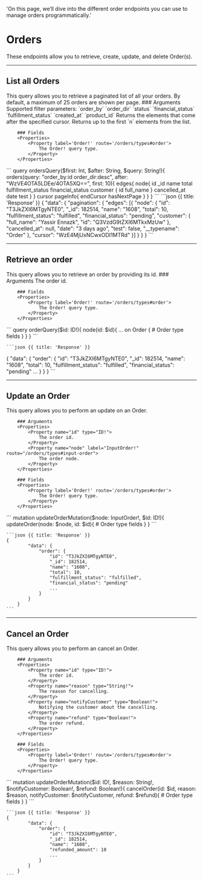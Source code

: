   'On this page, we’ll dive into the different order endpoints you can use to manage orders programmatically.'

# Orders

These endpoints allow you to retrieve, create, update, and delete Order(s).	

---

## List all Orders 	

<Row>
  <Col>
    This query allows you to retrieve a paginated list of all your orders. By default, a maximum of 25 orders are shown per page.
		### Arguments 
		<Properties> 
			<Property name="query" type="String!">
				Supported filter parameters:
				`order_by`
				`order_dir`
				`status`
				`financial_status`
				`fulfillment_status`
				`created_at`
				`product_id`
			</Property>
			<Property name="after" type="String">
				Returns the elements that come after the specified cursor.
			</Property>
			<Property name="first" type="String">
				Returns up to the first `n` elements from the list.
			</Property>
		</Properties>	

		### Fields 
		<Properties>	
			<Property label='Order!' route='/orders/types#order'>
				The Order! query type.
			</Property>
		</Properties>	

  </Col>
  <Col sticky>
    <CodeGroup title="Request" tag="POST" label="https://services.lightfunnels.com/api2">
			```
			query ordersQuery($first: Int, $after: String, $query: String!){
				orders(query: "order_by:id order_dir:desc", after: "WzVE4OTA5LDEe/4OTA5XQ==", first: 10){
					edges{
						node{
							id
							_id
							name
							total
							fulfillment_status
							financial_status
							customer {
								id
								full_name
							}
							cancelled_at
							date
							test
						}
					}
					cursor
					pageInfo{
						endCursor
						hasNextPage
					}
				}
			}
			```
    </CodeGroup>
    ```json {{ title: 'Response' }}
    {
			"data": {
				"pagination": {
					"edges": [{
						"node": {
							"id": "T3JkZXI6MTgyNTE0",
							"_id": 182514,
							"name": "1608",
							"total": 10,
							"fulfillment_status": "fulfilled",
							"financial_status": "pending",
							"customer": {
								"full_name": "Yassir Ennazk",
								"id": "Q3VzdG9tZXI6MTkxMzUw"
							},
							"cancelled_at": null,
							"date": "3 days ago",
							"test": false,
							"__typename": "Order"
						},
						"cursor": "WzE4MjUxNCwxODI1MTRd"
					}]
				}
			}
		}
    ```
  </Col>
</Row>

---

## Retrieve an order

<Row>
  <Col>
    This query allows you to retrieve an order by providing its id.
		### Arguments 
		<Properties> 
			<Property name="id" type="ID!">
				The order id.
			</Property>
		</Properties>	

		### Fields 
		<Properties>	
			<Property label='Order!' route='/orders/types#order'>
				The Order! query type.
			</Property>
		</Properties>

  </Col>
  <Col sticky>
    <CodeGroup title="Request" tag="POST" label="https://services.lightfunnels.com/api2">
    ```
		query orderQuery($id: ID!){
			node(id: $id){
				... on Order {
					# Order type fields
				}
			}
		}
    ```
    </CodeGroup>

    ```json {{ title: 'Response' }}
   {
			"data": {
				"order": {
					"id": "T3JkZXI6MTgyNTE0",
					"_id": 182514,
					"name": "1608",
					"total": 10,
					"fulfillment_status": "fulfilled",
					"financial_status": "pending"
					...
				}
			}
		}
    ```
  </Col>
</Row>

---

## Update an Order 

<Row>
  <Col>
    This query allows you to perform an update on an Order.

		### Arguments 
		<Properties> 
			<Property name="id" type="ID!">
				The order id.
			</Property>
			<Property name="node" label="InputOrder!" route="/orders/types#input-order">
				The order node.
			</Property>
		</Properties>

		### Fields 
		<Properties>	
			<Property label='Order!' route='/orders/types#order'>
				The Order! query type.
			</Property>
		</Properties>

  </Col>
  <Col sticky>
    <CodeGroup title="Request" tag="Post" label="https://services.lightfunnels.com/api2">
    ```
    mutation updateOrderMutation($node: InputOrder!, $id: ID!){
			updateOrder(node: $node, id: $id){
				# Order type fields
			}
		}
    ```
    </CodeGroup>

    ```json {{ title: 'Response' }}
    {
			"data": {
				"order": {
					"id": "T3JkZXI6MTgyNTE0",
					"_id": 182514,
					"name": "1608",
					"total": 10,
					"fulfillment_status": "fulfilled",
					"financial_status": "pending"
					...
				}
			}
		}
    ```
  </Col>
</Row>

---

## Cancel an Order 

<Row>
  <Col>
    This query allows you to perform an cancel an Order.

		### Arguments 
		<Properties> 
			<Property name="id" type="ID!">
				The order id.
			</Property>
			<Property name="reason" type="String!">
				The reason for cancelling.
			</Property>
			<Property name="notifyCustomer" type="Boolean!">
				Notifying the customer about the cancelling.
			</Property>
			<Property name="refund" type="Boolean!">
				The order refund.
			</Property>
		</Properties>

		### Fields 
		<Properties>	
			<Property label='Order!' route='/orders/types#order'>
				The Order! query type.
			</Property>
		</Properties>

  </Col>
  <Col sticky>
    <CodeGroup title="Request" tag="Post" label="https://services.lightfunnels.com/api2">
    ```
    mutation updateOrderMutation($id: ID!, $reason: String!, $notifyCustomer: Boolean!, $refund: Boolean!){
			cancelOrder(id: $id, reason: $reason, notifyCustomer: $notifyCustomer, refund: $refund){
				# Order type fields
			}
		}
    ```
    </CodeGroup>

    ```json {{ title: 'Response' }}
    {
			"data": {
				"order": {
					"id": "T3JkZXI6MTgyNTE0",
					"_id": 182514,
					"name": "1608",
					"refunded_amount": 10
					...
				}
			}
		}
    ```
  </Col>
</Row>